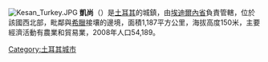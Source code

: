 [[File:Kesan_Turkey.JPG|thumb]]
'''凱尚'''（{{lang-tr|Keşan}}）是[[土耳其|土耳其]]的城鎮，由[[埃迪爾內省|埃迪爾內省]]負責管轄，位於該國西北部，毗鄰與[[希臘|希臘]]接壤的邊境，面積1,187平方公里，海拔高度150米，主要經濟活動有農業和貿易業，2008年人口54,189。

{{Coord|40|51|N|26|38|E|region:TR_type:city|display=title}}

{{Turkey-geo-stub}}
[[Category:土耳其城市|Category:土耳其城市]]